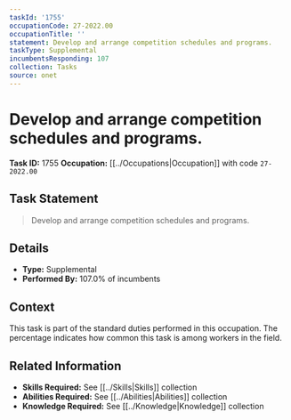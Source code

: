 ```yaml
---
taskId: '1755'
occupationCode: 27-2022.00
occupationTitle: ''
statement: Develop and arrange competition schedules and programs.
taskType: Supplemental
incumbentsResponding: 107
collection: Tasks
source: onet
---
```

# Develop and arrange competition schedules and programs.

**Task ID:** 1755
**Occupation:** [[../Occupations|Occupation]] with code `27-2022.00`

## Task Statement

> Develop and arrange competition schedules and programs.

## Details

- **Type:** Supplemental
- **Performed By:** 107.0% of incumbents

## Context

This task is part of the standard duties performed in this occupation. The percentage indicates how common this task is among workers in the field.

## Related Information

- **Skills Required:** See [[../Skills|Skills]] collection
- **Abilities Required:** See [[../Abilities|Abilities]] collection
- **Knowledge Required:** See [[../Knowledge|Knowledge]] collection
